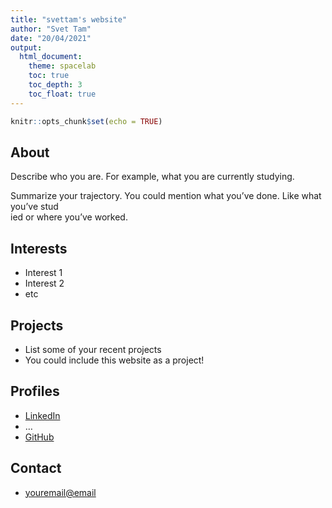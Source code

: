 ```yaml
---
title: "svettam's website"
author: "Svet Tam"
date: "20/04/2021"
output: 
  html_document:
    theme: spacelab
    toc: true
    toc_depth: 3
    toc_float: true
---
```


```r
knitr::opts_chunk$set(echo = TRUE)
```

## About

Describe who you are. For example, what you are currently studying.

Summarize your trajectory. You could mention what you've done. Like what you've stud\
ied or where you've worked.

## Interests

* Interest 1
* Interest 2
* etc

## Projects

* List some of your recent projects
* You could include this website as a project!

## Profiles 

* [LinkedIn](https://www.linkedin.com/in/yourprofile/)
* ...
* [GitHub](http://github.com/username)

## Contact

* [youremail@email](mailto:youremail@email)
